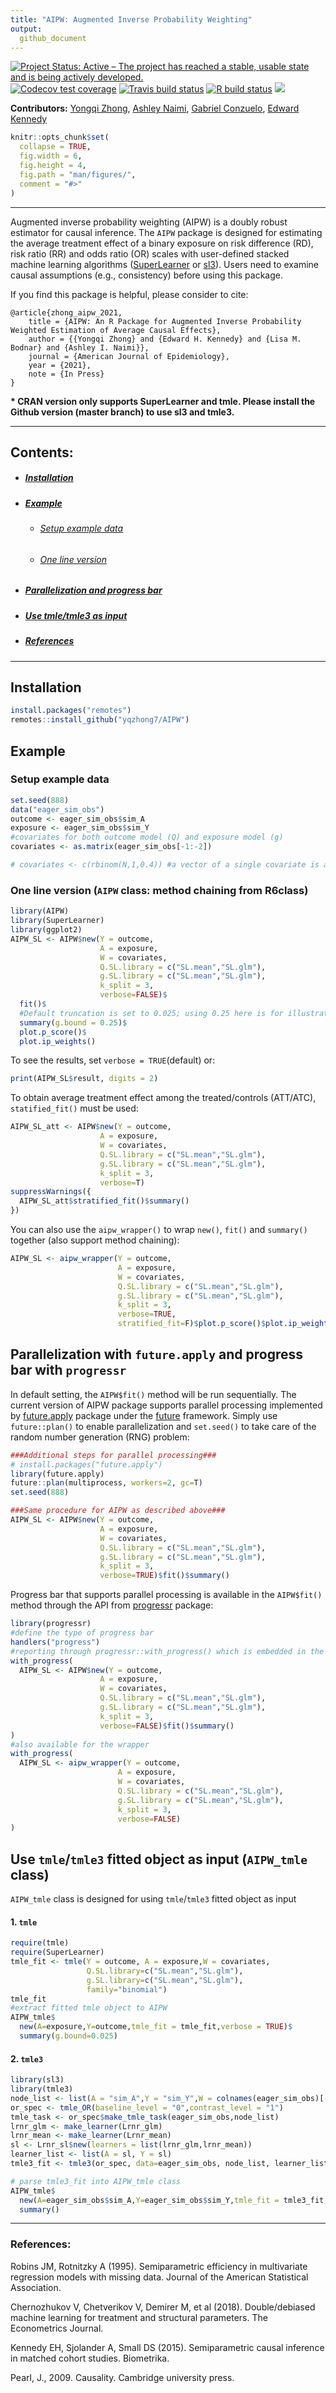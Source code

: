 ```yaml
---
title: "AIPW: Augmented Inverse Probability Weighting"
output:
  github_document
---
```

<!-- badges: start -->
[![Project Status: Active – The project has reached a stable, usable state and is being actively developed.](https://www.repostatus.org/badges/latest/active.svg)](https://www.repostatus.org/#active)
[![Codecov test coverage](https://codecov.io/gh/yqzhong7/AIPW/branch/master/graph/badge.svg)](https://codecov.io/gh/yqzhong7/AIPW?branch=master)
[![Travis build status](https://travis-ci.com/yqzhong7/AIPW.svg?branch=master)](https://travis-ci.com/yqzhong7/AIPW)
[![R build status](https://github.com/yqzhong7/AIPW/workflows/R-CMD-check/badge.svg)](https://github.com/yqzhong7/AIPW/actions)
[![](https://www.r-pkg.org/badges/version/AIPW?color=blue)](https://cran.r-project.org/package=AIPW)

<!-- badges: end -->

<!-- README.md is generated from README.Rmd. Please edit that file -->

__Contributors:__ [Yongqi Zhong](https://github.com/yqzhong7), [Ashley Naimi](https://github.com/ainaimi), [Gabriel Conzuelo](https://github.com/gconzuelo), [Edward Kennedy](https://github.com/ehkennedy)


```r
knitr::opts_chunk$set(
  collapse = TRUE,
  fig.width = 6,
  fig.height = 4,
  fig.path = "man/figures/",
  comment = "#>"
)
```

----------------

Augmented inverse probability weighting (AIPW) is a doubly robust estimator for causal inference. The `AIPW` package is designed for estimating the average treatment effect of a binary exposure on risk difference (RD), risk ratio (RR) and odds ratio (OR) scales with user-defined stacked machine learning algorithms ([SuperLearner](https://CRAN.R-project.org/package=SuperLearner) or [sl3](https://tlverse.org/sl3/index.html)). Users need to examine causal assumptions (e.g., consistency) before using this package. 

If you find this package is helpful, please consider to cite:
```
@article{zhong_aipw_2021,
    title = {AIPW: An R Package for Augmented Inverse Probability Weighted Estimation of Average Causal Effects},
    author = {{Yongqi Zhong} and {Edward H. Kennedy} and {Lisa M. Bodnar} and {Ashley I. Naimi}},
    journal = {American Journal of Epidemiology},
    year = {2021},
    note = {In Press}
}
```
__* CRAN version only supports SuperLearner and tmle. Please install the Github version (master branch) to use sl3 and tmle3.__

---------------

## Contents:

  * ##### [Installation](#Installation)
  * ##### [Example](#Example)
    + ###### [Setup example data](#data)
    + ###### [One line version](#one_line)
  * ##### [Parallelization and progress bar](#par) 
  * ##### [Use tmle/tmle3 as input](#tmle)
  * ##### [References](#ref)


---------

## <a id="Installation"></a>Installation

```r
install.packages("remotes")
remotes::install_github("yqzhong7/AIPW")
```


## <a id="Example"></a>Example

### <a id="data"></a>Setup example data
```r
set.seed(888)
data("eager_sim_obs")
outcome <- eager_sim_obs$sim_A
exposure <- eager_sim_obs$sim_Y
#covariates for both outcome model (Q) and exposure model (g)
covariates <- as.matrix(eager_sim_obs[-1:-2])

# covariates <- c(rbinom(N,1,0.4)) #a vector of a single covariate is also supported
```

### <a id="one_line"></a>One line version (`AIPW` class: method chaining from R6class)

```r
library(AIPW)
library(SuperLearner)
library(ggplot2)
AIPW_SL <- AIPW$new(Y = outcome,
                    A = exposure,
                    W = covariates, 
                    Q.SL.library = c("SL.mean","SL.glm"),
                    g.SL.library = c("SL.mean","SL.glm"),
                    k_split = 3,
                    verbose=FALSE)$
  fit()$
  #Default truncation is set to 0.025; using 0.25 here is for illustrative purposes and not recommended
  summary(g.bound = 0.25)$ 
  plot.p_score()$
  plot.ip_weights()
```

To see the results, set `verbose = TRUE`(default) or:
```r
print(AIPW_SL$result, digits = 2)
```

To obtain average treatment effect among the treated/controls (ATT/ATC), `statified_fit()` must be used:
```r
AIPW_SL_att <- AIPW$new(Y = outcome,
                    A = exposure,
                    W = covariates, 
                    Q.SL.library = c("SL.mean","SL.glm"),
                    g.SL.library = c("SL.mean","SL.glm"),
                    k_split = 3,
                    verbose=T)
suppressWarnings({
  AIPW_SL_att$stratified_fit()$summary()
})
```


You can also use the `aipw_wrapper()` to wrap `new()`, `fit()` and `summary()` together (also support method chaining):
```r
AIPW_SL <- aipw_wrapper(Y = outcome,
                        A = exposure,
                        W = covariates, 
                        Q.SL.library = c("SL.mean","SL.glm"),
                        g.SL.library = c("SL.mean","SL.glm"),
                        k_split = 3,
                        verbose=TRUE,
                        stratified_fit=F)$plot.p_score()$plot.ip_weights()
```

## <a id="par"></a>Parallelization with `future.apply` and progress bar with `progressr`

In default setting, the `AIPW$fit()` method will be run sequentially. The current version of AIPW package supports parallel processing implemented by [future.apply](https://github.com/HenrikBengtsson/future.apply) package under the [future](https://github.com/HenrikBengtsson/future) framework. Simply use `future::plan()` to enable parallelization and `set.seed()` to take care of the random number generation (RNG) problem:

```r
###Additional steps for parallel processing###
# install.packages("future.apply")
library(future.apply)
future::plan(multiprocess, workers=2, gc=T)
set.seed(888)

###Same procedure for AIPW as described above###
AIPW_SL <- AIPW$new(Y = outcome,
                    A = exposure,
                    W = covariates, 
                    Q.SL.library = c("SL.mean","SL.glm"),
                    g.SL.library = c("SL.mean","SL.glm"),
                    k_split = 3,
                    verbose=TRUE)$fit()$summary()
```

Progress bar that supports parallel processing is available in the `AIPW$fit()` method through the API from [progressr](https://github.com/HenrikBengtsson/progressr) package:
```r
library(progressr)
#define the type of progress bar
handlers("progress")
#reporting through progressr::with_progress() which is embedded in the AIPW$fit() method
with_progress(
  AIPW_SL <- AIPW$new(Y = outcome,
                    A = exposure,
                    W = covariates, 
                    Q.SL.library = c("SL.mean","SL.glm"),
                    g.SL.library = c("SL.mean","SL.glm"),
                    k_split = 3,
                    verbose=FALSE)$fit()$summary()
)
#also available for the wrapper
with_progress(
  AIPW_SL <- aipw_wrapper(Y = outcome,
                        A = exposure,
                        W = covariates, 
                        Q.SL.library = c("SL.mean","SL.glm"),
                        g.SL.library = c("SL.mean","SL.glm"),
                        k_split = 3,
                        verbose=FALSE)
)
```

## <a id="tmle"></a>Use `tmle`/`tmle3` fitted object as input (`AIPW_tmle` class)

`AIPW_tmle` class is designed for using `tmle`/`tmle3` fitted object as input

#### 1. `tmle`

```r
require(tmle)
require(SuperLearner)
tmle_fit <- tmle(Y = outcome, A = exposure,W = covariates,
                 Q.SL.library=c("SL.mean","SL.glm"),
                 g.SL.library=c("SL.mean","SL.glm"),
                 family="binomial")
tmle_fit
#extract fitted tmle object to AIPW
AIPW_tmle$
  new(A=exposure,Y=outcome,tmle_fit = tmle_fit,verbose = TRUE)$
  summary(g.bound=0.025)
```

#### 2. `tmle3`

```r
library(sl3)
library(tmle3)
node_list <- list(A = "sim_A",Y = "sim_Y",W = colnames(eager_sim_obs)[-1:-2])
or_spec <- tmle_OR(baseline_level = "0",contrast_level = "1")
tmle_task <- or_spec$make_tmle_task(eager_sim_obs,node_list)
lrnr_glm <- make_learner(Lrnr_glm)
lrnr_mean <- make_learner(Lrnr_mean)
sl <- Lrnr_sl$new(learners = list(lrnr_glm,lrnr_mean))
learner_list <- list(A = sl, Y = sl)
tmle3_fit <- tmle3(or_spec, data=eager_sim_obs, node_list, learner_list)

# parse tmle3_fit into AIPW_tmle class
AIPW_tmle$
  new(A=eager_sim_obs$sim_A,Y=eager_sim_obs$sim_Y,tmle_fit = tmle3_fit,verbose = TRUE)$
  summary()
```


--------------------
### <a id="ref"></a>References:

Robins JM, Rotnitzky A (1995). Semiparametric efficiency in multivariate regression models with missing data. Journal of the American Statistical Association.

Chernozhukov V, Chetverikov V, Demirer M, et al (2018). Double/debiased machine learning for treatment and structural parameters. The Econometrics Journal.

Kennedy EH, Sjolander A, Small DS (2015). Semiparametric causal inference in matched cohort studies. Biometrika.

Pearl, J., 2009. Causality. Cambridge university press.



